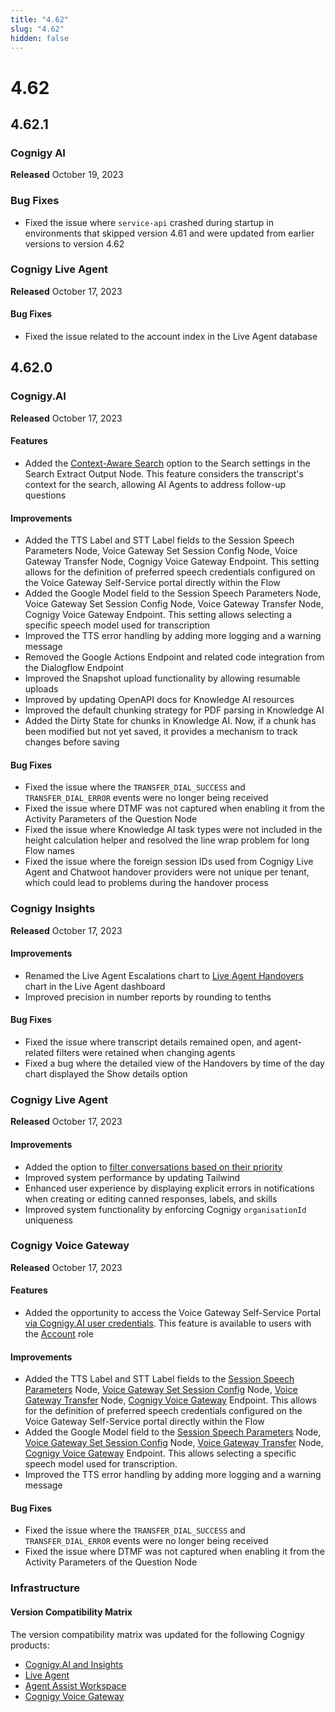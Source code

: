 ```yaml
---
title: "4.62"
slug: "4.62"
hidden: false
---
```



# 4.62

<nodejs16EndOfSupport />

<twilioAutopilotDeprecation />

<nluMigration />

## 4.62.1

### Cognigy AI

**Released** October 19, 2023

### Bug Fixes

- Fixed the issue where `service-api` crashed during startup in environments that skipped version 4.61 and were updated from earlier versions to version 4.62

### Cognigy Live Agent

**Released** October 17, 2023

#### Bug Fixes

- Fixed the issue related to the account index in the Live Agent database

## 4.62.0

### Cognigy.AI

**Released** October 17, 2023

#### Features

- Added the [Context-Aware Search](../ai/build/node-reference/other-nodes/search-extract-output.mdx) option to the Search settings in the Search Extract Output Node. This feature considers the transcript's context for the search, allowing AI Agents to address follow-up questions

#### Improvements

- Added the TTS Label and STT Label fields to the Session Speech Parameters Node, Voice Gateway Set Session Config Node, Voice Gateway Transfer Node, Cognigy Voice Gateway Endpoint. This setting allows for the definition of preferred speech credentials configured on the Voice Gateway Self-Service portal directly within the Flow
- Added the Google Model field to the Session Speech Parameters Node, Voice Gateway Set Session Config Node, Voice Gateway Transfer Node, Cognigy Voice Gateway Endpoint. This setting allows selecting a specific speech model used for transcription
- Improved the TTS error handling by adding more logging and a warning message
- Removed the Google Actions Endpoint and related code integration from the Dialogflow Endpoint
- Improved the Snapshot upload functionality by allowing resumable uploads
- Improved by updating OpenAPI docs for Knowledge AI resources
- Improved the default chunking strategy for PDF parsing in Knowledge AI
- Added the Dirty State for chunks in Knowledge AI. Now, if a chunk has been modified but not yet saved, it provides a mechanism to track changes before saving

#### Bug Fixes

- Fixed the issue where the `TRANSFER_DIAL_SUCCESS` and `TRANSFER_DIAL_ERROR` events were no longer being received
- Fixed the issue where DTMF was not captured when enabling it from the Activity Parameters of the Question Node
- Fixed the issue where Knowledge AI task types were not included in the height calculation helper and resolved the line wrap problem for long Flow names
- Fixed the issue where the foreign session IDs used from Cognigy Live Agent and Chatwoot handover providers were not unique per tenant, which could lead to problems during the handover process

### Cognigy Insights

**Released** October 17, 2023

#### Improvements

- Renamed the Live Agent Escalations chart to [Live Agent Handovers](../insights/reports/live-agent.mdx#live-agent-handovers) chart in the Live Agent dashboard
- Improved precision in number reports by rounding to tenths

#### Bug Fixes

- Fixed the issue where transcript details remained open, and agent-related filters were retained when changing agents
- Fixed a bug where the detailed view of the Handovers by time of the day chart displayed the Show details option

### Cognigy Live Agent

**Released** October 17, 2023

#### Improvements

- Added the option to [filter conversations based on their priority](../live-agent/conversation/assign-conversations.mdx#assign-priority)
- Improved system performance by updating Tailwind
- Enhanced user experience by displaying explicit errors in notifications when creating or editing canned responses, labels, and skills
- Improved system functionality by enforcing Cognigy `organisationId` uniqueness

### Cognigy Voice Gateway

**Released** October 17, 2023

#### Features

- Added the opportunity to access the Voice Gateway Self-Service Portal [via Cognigy.AI user credentials](../voice-gateway/getting-started.mdx#set-up-voice-gateway-for-your-organization). This feature is available to users with the [Account](../voice-gateway/webapp/users.mdx#account) role

#### Improvements

- Added the TTS Label and STT Label fields to the [Session Speech Parameters](../ai/build/node-reference/voice/generic/session-speech-parameters-config.mdx) Node, [Voice Gateway Set Session Config](../ai/build/node-reference/voice/voice-gateway/set-session-config.mdx) Node, [Voice Gateway Transfer](../ai/build/node-reference/voice/voice-gateway/transfer.mdx) Node, [Cognigy Voice Gateway](../ai/deploy/endpoint-reference/voice-gateway.mdx) Endpoint. This allows for the definition of preferred speech credentials configured on the Voice Gateway Self-Service portal directly within the Flow
- Added the Google Model field to the  [Session Speech Parameters](../ai/build/node-reference/voice/generic/session-speech-parameters-config.mdx) Node, [Voice Gateway Set Session Config](../ai/build/node-reference/voice/voice-gateway/set-session-config.mdx) Node, [Voice Gateway Transfer](../ai/build/node-reference/voice/voice-gateway/transfer.mdx) Node, [Cognigy Voice Gateway](../ai/deploy/endpoint-reference/voice-gateway.mdx) Endpoint. This allows selecting a specific speech model used for transcription.
- Improved the TTS error handling by adding more logging and a warning message

####  Bug Fixes

- Fixed the issue where the `TRANSFER_DIAL_SUCCESS` and `TRANSFER_DIAL_ERROR` events were no longer being received
- Fixed the issue where DTMF was not captured when enabling it from the Activity Parameters of the Question Node

### Infrastructure

#### Version Compatibility Matrix

The version compatibility matrix was updated for the following Cognigy products:

- [Cognigy.AI and Insights](../ai/installation/version-compatibility-matrix.mdx)
- [Live Agent](../live-agent/installation/deployment/version-compatibility-matrix.mdx)
- [Agent Assist Workspace](../ai-copilot/installation/version-compatibility-matrix.mdx)
- [Cognigy Voice Gateway](../voice-gateway/installation/version-compatibility-matrix.mdx)